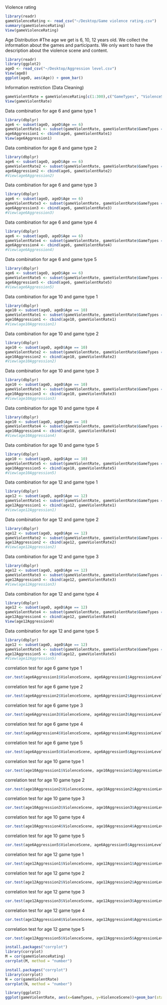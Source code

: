 Violence rating
```r
library(readr)
gameViolenceRating <- read_csv("~/Desktop/Game violence rating.csv")
summary(gameViolenceRating)
View(gameViolenceRating)
```

Age Distribution
#The age we get is 6, 10, 12 years old. We collect the information about the games and participants. We only want to have the description about the violence scene and content.
```r
library(readr)
library(ggplot2)
ageD <- read_csv("~/Desktop/Aggression level.csv")
View(ageD)
ggplot(ageD, aes(Age)) + geom_bar()
```

Information restriction (Data Cleaning)
```r
gameViolentRate = gameViolenceRating[c(1:300),c("GameTypes", "ViolenceScene", "ViolenceContent")]
View(gameViolentRate)
```

Data combination for age 6 and game type 1
```r
library(dbplyr)
age6 <- subset(ageD, ageD$Age == 6)
gameViolentRate1 <- subset(gameViolentRate, gameViolentRate$GameTypes == 1)
age6Aggression1 <- cbind(age6, gameViolentRate1)
View(age6Aggression1)
```

Data combination for age 6 and game type 2
```r
library(dbplyr)
age6 <- subset(ageD, ageD$Age == 6)
gameViolentRate2 <- subset(gameViolentRate, gameViolentRate$GameTypes == 2)
age6Aggression2 <- cbind(age6, gameViolentRate2)
#View(age6Aggression2)
```

Data combination for age 6 and game type 3
```r
library(dbplyr)
age6 <- subset(ageD, ageD$Age == 6)
gameViolentRate3 <- subset(gameViolentRate, gameViolentRate$GameTypes == 3)
age6Aggression3 <- cbind(age6, gameViolentRate3)
#View(age6Aggression3)
```

Data combination for age 6 and game type 4
```r
library(dbplyr)
age6 <- subset(ageD, ageD$Age == 6)
gameViolentRate4 <- subset(gameViolentRate, gameViolentRate$GameTypes == 4)
age6Aggression4 <- cbind(age6, gameViolentRate4)
#View(age6Aggression4)
```

Data combination for age 6 and game type 5
```r
library(dbplyr)
age6 <- subset(ageD, ageD$Age == 6)
gameViolentRate5 <- subset(gameViolentRate, gameViolentRate$GameTypes == 5)
age6Aggression5 <- cbind(age6, gameViolentRate5)
#View(age6Aggression5)
```

Data combination for age 10 and game type 1
```r
library(dbplyr)
age10 <- subset(ageD, ageD$Age == 10)
gameViolentRate1 <- subset(gameViolentRate, gameViolentRate$GameTypes == 1)
age10Aggression1 <- cbind(age10, gameViolentRate1)
#View(age10Aggression1)
```

Data combination for age 10 and game type 2
```r
library(dbplyr)
age10 <- subset(ageD, ageD$Age == 10)
gameViolentRate2 <- subset(gameViolentRate, gameViolentRate$GameTypes == 2)
age10Aggression2 <- cbind(age10, gameViolentRate2)
#View(age10Aggression2)
```

Data combination for age 10 and game type 3
```r
library(dbplyr)
age10 <- subset(ageD, ageD$Age == 10)
gameViolentRate3 <- subset(gameViolentRate, gameViolentRate$GameTypes == 3)
age10Aggression3 <- cbind(age10, gameViolentRate3)
#View(age10Aggression3)
```

Data combination for age 10 and game type 4
```r
library(dbplyr)
age10 <- subset(ageD, ageD$Age == 10)
gameViolentRate4 <- subset(gameViolentRate, gameViolentRate$GameTypes == 4)
age10Aggression4 <- cbind(age10, gameViolentRate4)
#View(age10Aggression4)
```

Data combination for age 10 and game type 5
```r
library(dbplyr)
age10 <- subset(ageD, ageD$Age == 10)
gameViolentRate5 <- subset(gameViolentRate, gameViolentRate$GameTypes == 5)
age10Aggression5 <- cbind(age10, gameViolentRate5)
#View(age10Aggression5)
```

Data combination for age 12 and game type 1
```r
library(dbplyr)
age12 <- subset(ageD, ageD$Age == 12)
gameViolentRate1 <- subset(gameViolentRate, gameViolentRate$GameTypes == 1)
age12Aggression1 <- cbind(age12, gameViolentRate1)
#View(age12Aggression1)
```

Data combination for age 12 and game type 2
```r
library(dbplyr)
age12 <- subset(ageD, ageD$Age == 12)
gameViolentRate2 <- subset(gameViolentRate, gameViolentRate$GameTypes == 2)
age12Aggression2 <- cbind(age12, gameViolentRate2)
#View(age12Aggression2)
```

Data combination for age 12 and game type 3
```r
library(dbplyr)
age12 <- subset(ageD, ageD$Age == 12)
gameViolentRate3 <- subset(gameViolentRate, gameViolentRate$GameTypes == 3)
age12Aggression3 <- cbind(age12, gameViolentRate3)
#View(age12Aggression3)
```

Data combination for age 12 and game type 4
```r
library(dbplyr)
age12 <- subset(ageD, ageD$Age == 12)
gameViolentRate4 <- subset(gameViolentRate, gameViolentRate$GameTypes == 4)
age12Aggression4 <- cbind(age12, gameViolentRate4)
View(age12Aggression4)
```

Data combination for age 12 and game type 5
```r
library(dbplyr)
age12 <- subset(ageD, ageD$Age == 12)
gameViolentRate5 <- subset(gameViolentRate, gameViolentRate$GameTypes == 5)
age12Aggression5 <- cbind(age12, gameViolentRate5)
#View(age12Aggression5)
```

correlation test for age 6 game type 1
```r
cor.test(age6Aggression1$ViolenceScene, age6Aggression1$AggressionLevel)
```

correlation test for age 6 game type 2
```r
cor.test(age6Aggression2$ViolenceScene, age6Aggression2$AggressionLevel)
```

correlation test for age 6 game type 3
```r
cor.test(age6Aggression3$ViolenceScene, age6Aggression3$AggressionLevel)
```

correlation test for age 6 game type 4
```r
cor.test(age6Aggression4$ViolenceScene, age6Aggression4$AggressionLevel)
```

correlation test for age 6 game type 5
```r
cor.test(age6Aggression5$ViolenceScene, age6Aggression5$AggressionLevel)
```

correlation test for age 10 game type 1
```r
cor.test(age10Aggression1$ViolenceScene, age10Aggression1$AggressionLevel)
```

correlation test for age 10 game type 2
```r
cor.test(age10Aggression2$ViolenceScene, age10Aggression2$AggressionLevel)
```

correlation test for age 10 game type 3
```r
cor.test(age10Aggression3$ViolenceScene, age10Aggression3$AggressionLevel)
```

correlation test for age 10 game type 4
```r
cor.test(age10Aggression4$ViolenceScene, age10Aggression4$AggressionLevel)
```

correlation test for age 10 game type 5
```r
cor.test(age6Aggression5$ViolenceScene, age6Aggression5$AggressionLevel)
```

correlation test for age 12 game type 1
```r
cor.test(age12Aggression1$ViolenceScene, age12Aggression1$AggressionLevel)
```

correlation test for age 12 game type 2
```r
cor.test(age12Aggression2$ViolenceScene, age12Aggression2$AggressionLevel)
```

correlation test for age 12 game type 3
```r
cor.test(age12Aggression3$ViolenceScene, age12Aggression3$AggressionLevel)
```

correlation test for age 12 game type 4
```r
cor.test(age12Aggression4$ViolenceScene, age12Aggression4$AggressionLevel)
```

correlation test for age 12 game type 5
```r
cor.test(age12Aggression5$ViolenceScene, age12Aggression5$AggressionLevel)
```

```r
install.packages("corrplot")
library(corrplot)
M = cor(gameViolenceRating)
corrplot(M, method = "number")
```

```r
install.packages("corrplot")
library(corrplot)
N = cor(gameViolentRate)
corrplot(N, method = "number")
```

```r
library(ggplot2)
ggplot(gameViolentRate, aes(x=GameTypes, y=ViolenceScene))+geom_bar(stat='identity')+theme_classic()
```












